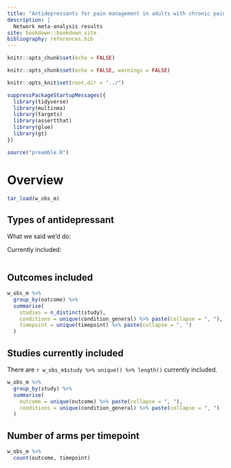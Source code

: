 ```yaml
---
title: "Antidepressants for pain management in adults with chronic pain"
description: |
  Network meta-analysis results
site: bookdown::bookdown_site
bibliography: references.bib
---
```


```r
knitr::opts_chunk$set(echo = FALSE)

knitr::opts_chunk$set(echo = FALSE, warnings = FALSE)

knitr::opts_knit$set(root.dir = "../")

suppressPackageStartupMessages({
  library(tidyverse)
  library(multinma)
  library(targets)
  library(assertthat)
  library(glue)
  library(gt)
})

source("preamble.R")

```


# Overview

```r

tar_load(w_obs_m)  

```

## Types of antidepressant

What we said we'd do:

Currently included:

```r

```


## Outcomes included

```r
w_obs_m %>%
  group_by(outcome) %>% 
  summarise(
    studies = n_distinct(study),
    conditions = unique(condition_general) %>% paste(collapse = ", "),
    timepoint = unique(timepoint) %>% paste(collapse = ", ")
  )

```

## Studies currently included

There are `r w_obs_m$study %>% unique() %>% length()` currently included.

```r
w_obs_m %>% 
  group_by(study) %>% 
  summarise(
    outcome = unique(outcome) %>% paste(collapse = ", "),
    conditions = unique(condition_general) %>% paste(collapse = ", ")
  )

```

## Number of arms per timepoint

```r
w_obs_m %>% 
  count(outcome, timepoint)

```

